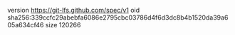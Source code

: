 version https://git-lfs.github.com/spec/v1
oid sha256:339ccfc29abebfa6086e2795cbc03786d4f6d3dc8b4b1520da39a605a634cf46
size 120266

